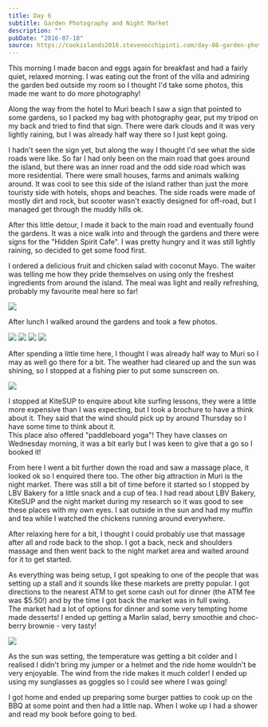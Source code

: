 ```yaml
---
title: Day 6
subtitle: Garden Photography and Night Market
description: ""
pubDate: "2016-07-18"
source: https://cookislands2016.stevenocchipinti.com/day-06-garden-photography-and-night-market/
---
```



This morning I made bacon and eggs again for breakfast and had a fairly quiet,
relaxed morning. I was eating out the front of the villa and admiring the garden
bed outside my room so I thought I'd take some photos, this made me want to do
more photography!

Along the way from the hotel to Muri beach I saw a sign that pointed to some
gardens, so I packed my bag with photography gear, put my tripod on my back
and tried to find that sign. There were dark clouds and it was very lightly
raining, but I was already half way there so I just kept going.

I hadn't seen the sign yet, but along the way I thought I'd see what the side
roads were like. So far I had only been on the main road that goes around the
island, but there was an inner road and the odd side road which was more
residential. There were small houses, farms and animals walking around. It was
cool to see this side of the island rather than just the more touristy side with
hotels, shops and beaches. The side roads were made of mostly dirt and rock, but
scooter wasn't exactly designed for off-road, but I managed get through the
muddy hills ok.

After this little detour, I made it back to the main road and eventually found
the gardens. It was a nice walk into and through the gardens and there were
signs for the "Hidden Spirit Cafe". I was pretty hungry and it was still lightly
raining, so decided to get some food first.

I ordered a delicious fruit and chicken salad with coconut Mayo. The waiter was
telling me how they pride themselves on using only the freshest ingredients from
around the island. The meal was light and really refreshing, probably my
favourite meal here so far!

<Img src="2016-cook-islands/day-06-lunch_shs1ki.jpg" />

After lunch I walked around the gardens and took a few photos.

<Grid>
  <Img src="2016-cook-islands/day-06-garden_komiuj.jpg" />
  <Img src="2016-cook-islands/day-06-garden2_l5qdul.jpg" />
  <Img src="2016-cook-islands/day-06-garden3_fyg09j.jpg" />
  <Img src="2016-cook-islands/day-06-garden4_zxmhm7.jpg" />
</Grid>

After spending a little time here, I thought I was already half way to Muri so I
may as well go there for a bit. The weather had cleared up and the sun was
shining, so I stopped at a fishing pier to put some sunscreen on.

<Img originalAspectRatio src="2016-cook-islands/day-06-beach_sehihj.jpg" />

I stopped at KiteSUP to enquire about kite surfing lessons, they were a little
more expensive than I was expecting, but I took a brochure to have a think about
it. They said that the wind should pick up by around Thursday so I have some
time to think about it.  
This place also offered "paddleboard yoga"! They have classes on Wednesday
morning, it was a bit early but I was keen to give that a go so I booked it!

From here I went a bit further down the road and saw a massage place, it looked
ok so I enquired there too. The other big attraction in Muri is the night
market. There was still a bit of time before it started so I stopped by LBV
Bakery for a little snack and a cup of tea. I had read about LBV Bakery, KiteSUP
and the night market during my research so it was good to see these places
with my own eyes. I sat outside in the sun and had my muffin and tea while I
watched the chickens running around everywhere.

After relaxing here for a bit, I thought I could probably use that massage
after all and rode back to the shop. I got a back, neck and shoulders massage
and then went back to the night market area and waited around for it to get
started.

As everything was being setup, I got speaking to one of the people that was
setting up a stall and it sounds like these markets are pretty popular. I got
directions to the nearest ATM to get some cash out for dinner (the ATM fee was
$5.50!) and by the time I got back the market was in full swing.  
The market had a lot of options for dinner and some very tempting home made
desserts! I ended up getting a Marlin salad, berry smoothie and choc-berry
brownie - very tasty!

<Img src="2016-cook-islands/day-06-dinner_bw5u45.jpg" />

As the sun was setting, the temperature was getting a bit colder and I realised
I didn't bring my jumper or a helmet and the ride home wouldn't be very
enjoyable. The wind from the ride makes it much colder! I ended up using my
sunglasses as goggles so I could see where I was going!

I got home and ended up preparing some burger patties to cook up on the BBQ at
some point and then had a little nap. When I woke up I had a shower and read my
book before going to bed.
